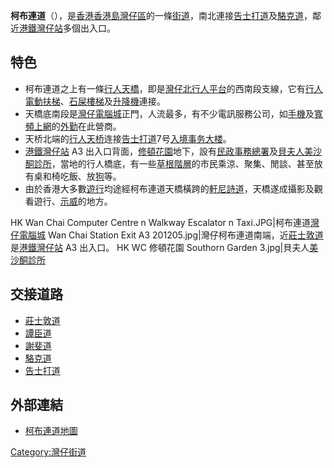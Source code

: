 {{Infobox Hong Kong Road
|   中文街道名稱    =  柯布連道
|   英文街道名稱    =  O'Brien Road
|   圖片        =  File:O'Brien Road 2017.jpg
|   圖片說明    =  灣仔柯布連道與謝斐道交界
|   路段總長度  =  270m
|   車速限制    =  
|   行車線數量  =  單線單程
|   所在地區    =  [[香港島|香港島]][[灣仔區|灣仔區]]
|   起點        =  [[告士打道|告士打道]]
|   終點        =  [[莊士敦道|莊士敦道]]
|   道路命名日期= 1929年6月14日
|   通車日期    =
}}
{{commonscat|O'Brien Road}}
'''柯布連道'''（{{lang-en|'''O'Brien Road'''}}），是[[香港|香港]][[香港島|香港島]][[灣仔區|灣仔區]]的一條[[街道|街道]]，南北連接[[告士打道|告士打道]]及[[駱克道|駱克道]]，鄰近[[港鐵|港鐵]][[灣仔站|灣仔站]]多個出入口。



==特色==
* 柯布連道之上有一條[[行人天橋|行人天橋]]，即是[[灣仔北行人平台|灣仔北行人平台]]的西南段支線，它有[[行人|行人]][[電動扶梯|電動扶梯]]、[[石屎|石屎]][[樓梯|樓梯]]及[[升降機|升降機]]連接。
* 天橋底南段是[[灣仔電腦城|灣仔電腦城]]正門，人流最多，有不少電訊服務公司，如[[手機|手機]]及[[寬頻|寬頻]][[上網|上網]]的[[推銷員|外勤]]在此營商。
* 天桥北端的[[行人天桥|行人天桥]]连接[[告士打道|告士打道]]7号[[入境事务大楼|入境事务大楼]]。
* [[港鐵|港鐵]][[灣仔站|灣仔站]] A3 出入口背面，[[修頓花園|修頓花園]]地下，設有[[民政事務總署|民政事務總署]]及[[貝夫人美沙酮診所|貝夫人美沙酮診所]]，當地的行人橋底，有一些[[草根階層|草根階層]]的市民乘涼、聚集、閒談、甚至放有桌和椅吃飯、放[[唐狗|狗]]等。
* 由於香港大多數[[遊行|遊行]]均途經柯布連道天橋橫跨的[[軒尼詩道|軒尼詩道]]，天橋遂成攝影及觀看遊行、[[示威|示威]]的地方。
<gallery>
HK Wan Chai Computer Centre n Walkway Escalator n Taxi.JPG|柯布連道[[灣仔電腦城|灣仔電腦城]]
Wan Chai Station Exit A3 201205.jpg|灣仔柯布連道南端，近[[莊士敦道|莊士敦道]]是[[港鐵|港鐵]][[灣仔站|灣仔站]] A3 出入口。
HK WC 修頓花園 Southorn Garden 3.jpg|貝夫人[[美沙酮|美沙酮]][[診所|診所]]
</gallery>

==交接道路==
* [[莊士敦道|莊士敦道]]
* [[譚臣道|譚臣道]]
* [[謝斐道|謝斐道]]
* [[駱克道|駱克道]]
* [[告士打道|告士打道]]

==外部連結==
* [http://www.centamap.com/gc/centamaplocation.aspx?x=835888&y=815453&sx=835888.666&sy=815453.12419&z=4 柯布連道地圖]


[[Category:灣仔街道|Category:灣仔街道]]